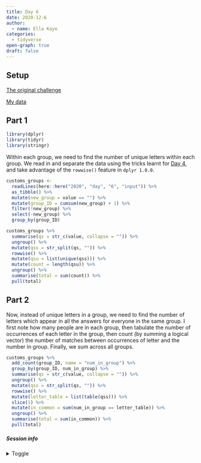 ```yaml
---
title: Day 6
date: 2020-12-6
author: 
  - name: Ella Kaye
categories:
  - tidyverse
open-graph: true
draft: false
---
```


## Setup

[The original challenge](https://adventofcode.com/2020/day/6)

[My data](input)

## Part 1

```r
library(dplyr)
library(tidyr)
library(stringr)
```

Within each group, we need to find the number of unique letters within each group. We read in and separate the data using the tricks learnt for [Day 4](../4/index.qmd), and take advantage of the `rowwise()` feature in `dplyr 1.0.0`. 

```r
customs_groups <- 
  readLines(here::here("2020", "day", "6", "input")) %>%
  as_tibble() %>%
  mutate(new_group = value == "") %>%
  mutate(group_ID = cumsum(new_group) + 1) %>%
  filter(!new_group) %>%
  select(-new_group) %>%
  group_by(group_ID) 

customs_groups %>%
  summarise(qs = str_c(value, collapse = "")) %>%
  ungroup() %>%
  mutate(qss = str_split(qs, "")) %>%
  rowwise() %>%
  mutate(qsu = list(unique(qss))) %>%
  mutate(count = length(qsu)) %>%
  ungroup() %>%
  summarise(total = sum(count)) %>%
  pull(total)
```

## Part 2

Now, instead of unique letters in a group, we need to find the number of letters which appear in all the answers for everyone in the same group. I first note how many people are in each group, then tabulate the number of occurrences of each letter in the group, then count (by summing a logical vector) the number of matches between occurrences of letter and the number in group. Finally, we sum across all groups.

```r
customs_groups %>%  
  add_count(group_ID, name = "num_in_group") %>%
  group_by(group_ID, num_in_group) %>%
  summarise(qs = str_c(value, collapse = "")) %>%
  ungroup() %>%
  mutate(qss = str_split(qs, "")) %>%
  rowwise() %>%
  mutate(letter_table = list(table(qss))) %>%
  slice(1) %>%
  mutate(in_common = sum(num_in_group == letter_table)) %>%
  ungroup() %>%
  summarise(total = sum(in_common)) %>%
  pull(total)
```

##### Session info {.appendix}

<details><summary>Toggle</summary>

```r
#| echo: false
library(sessioninfo)
# save the session info as an object
pkg_session <- session_info(pkgs = "attached")

# get the quarto version
quarto_version <- system("quarto --version", intern = TRUE)

# inject the quarto info
pkg_session$platform$quarto <- paste(
  system("quarto --version", intern = TRUE), 
  "@", 
  quarto::quarto_path()
  )

# print it out
pkg_session
```

</details>





